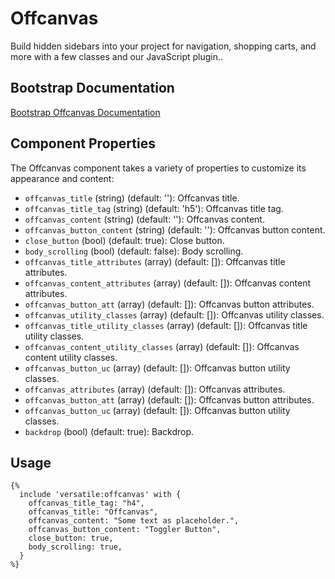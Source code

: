 # Offcanvas

Build hidden sidebars into your project for navigation, shopping carts, and more with a few classes and our JavaScript plugin..

## Bootstrap Documentation

[Bootstrap Offcanvas Documentation](https://getbootstrap.com/docs/5.3/components/offcanvas/)

## Component Properties

The Offcanvas component takes a variety of properties to customize its appearance and content:

- `offcanvas_title` (string) (default: ''): Offcanvas title.
- `offcanvas_title_tag` (string) (default: 'h5'): Offcanvas title tag.
- `offcanvas_content` (string) (default: ''): Offcanvas content.
- `offcanvas_button_content` (string) (default: ''): Offcanvas button content.
- `close_button` (bool) (default: true): Close button.
- `body_scrolling` (bool) (default: false): Body scrolling.
- `offcanvas_title_attributes` (array) (default: []): Offcanvas title attributes.
- `offcanvas_content_attributes` (array) (default: []): Offcanvas content attributes.
- `offcanvas_button_att` (array) (default: []): Offcanvas button attributes.
- `offcanvas_utility_classes` (array) (default: []): Offcanvas utility classes.
- `offcanvas_title_utility_classes` (array) (default: []): Offcanvas title utility classes.
- `offcanvas_content_utility_classes` (array) (default: []): Offcanvas content utility classes.
- `offcanvas_button_uc` (array) (default: []): Offcanvas button utility classes.
- `offcanvas_attributes` (array) (default: []): Offcanvas attributes.
- `offcanvas_button_att` (array) (default: []): Offcanvas button attributes.
- `offcanvas_button_uc` (array) (default: []): Offcanvas button utility classes.
- `backdrop` (bool) (default: true): Backdrop.

## Usage

```twig
{%
  include 'versatile:offcanvas' with {
    offcanvas_title_tag: "h4",
    offcanvas_title: "Offcanvas",
    offcanvas_content: "Some text as placeholder.",
    offcanvas_button_content: "Toggler Button",
    close_button: true,
    body_scrolling: true,
  }
%}
```
